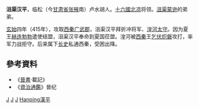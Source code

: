 '''沮渠汉平'''，临松（今[[甘肃省|甘肃省]][[张掖|张掖]]南）卢水胡人。[[十六國|十六國]][[北凉|北凉]]将领。[[沮渠蒙逊|沮渠蒙逊]]的弟弟。

[[玄始|玄始]]四年（415年），攻取[[西秦|西秦]][[广武郡|广武郡]]，沮渠汉平拜折冲将军、[[湟河|湟河]][[太守|太守]]。因为夏王[[赫连勃勃|赫连勃勃]]遣使结盟，沮渠汉平奉命到夏国莅盟。湟河被[[西秦|西秦]]王[[乞伏炽磐|乞伏炽磐]]攻打，率军力战拒守。后来属下[[长史|长史]]私通西秦，受困出降。

== 參考資料 ==
*《[[晉書|晉書]]·載記》
*《[[資治通鑑|資治通鑑]]》晉纪

[[Category:五胡十六国军事人物|J]]
[[Category:北凉|J]]
[[Category:十六国匈奴人|J]]
[[Category:沮渠姓|Hanping漢平]]